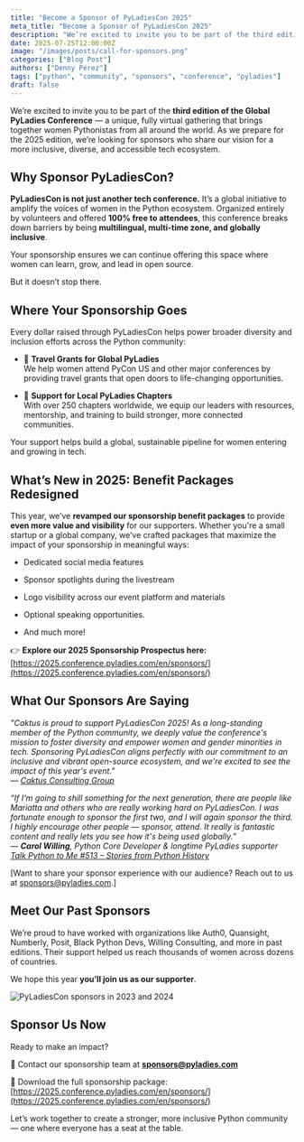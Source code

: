 ```yaml
---
title: "Become a Sponsor of PyLadiesCon 2025"
meta_title: "Become a Sponsor of PyLadiesCon 2025"
description: "We’re excited to invite you to be part of the third edition of the Global PyLadies Conference"
date: 2025-07-25T12:00:00Z
image: "/images/posts/call-for-sponsors.png"
categories: ["Blog Post"]
authors: ["Denny Pérez"]
tags: ["python", "community", "sponsors", "conference", "pyladies"]
draft: false
---
```


We’re excited to invite you to be part of the **third edition of the Global PyLadies Conference** — a unique, fully virtual gathering that brings together women Pythonistas from all around the world. As we prepare for the 2025 edition, we’re looking for sponsors who share our vision for a more inclusive, diverse, and accessible tech ecosystem.

## **Why Sponsor PyLadiesCon?**

**PyLadiesCon is not just another tech conference.** It’s a global initiative to amplify the voices of women in the Python ecosystem. Organized entirely by volunteers and offered **100% free to attendees**, this conference breaks down barriers by being **multilingual, multi-time zone, and globally inclusive**.

Your sponsorship ensures we can continue offering this space where women can learn, grow, and lead in open source.

But it doesn’t stop there.

## **Where Your Sponsorship Goes**

Every dollar raised through PyLadiesCon helps power broader diversity and inclusion efforts across the Python community:

- 💜 **Travel Grants for Global PyLadies**  
   We help women attend PyCon US and other major conferences by providing travel grants that open doors to life-changing opportunities.

- 🐍 **Support for Local PyLadies Chapters**  
   With over 250 chapters worldwide, we equip our leaders with resources, mentorship, and training to build stronger, more connected communities.

Your support helps build a global, sustainable pipeline for women entering and growing in tech.

## **What’s New in 2025: Benefit Packages Redesigned**

This year, we’ve **revamped our sponsorship benefit packages** to provide **even more value and visibility** for our supporters. Whether you're a small startup or a global company, we’ve crafted packages that maximize the impact of your sponsorship in meaningful ways:

- Dedicated social media features

- Sponsor spotlights during the livestream

- Logo visibility across our event platform and materials

- Optional speaking opportunities.

- And much more\!

👉 **Explore our 2025 Sponsorship Prospectus here:**  
 [https://2025.conference.pyladies.com/en/sponsors/](https://2025.conference.pyladies.com/en/sponsors/)

## **What Our Sponsors Are Saying**

_"Caktus is proud to support PyLadiesCon 2025\! As a long-standing member of the Python community, we deeply value the conference's mission to foster diversity and empower women and gender minorities in tech. Sponsoring PyLadiesCon aligns perfectly with our commitment to an inclusive and vibrant open-source ecosystem, and we're excited to see the impact of this year's event."_  
 — *[Caktus Consulting Group](https://www.caktusgroup.com/)*

_“If I'm going to shill something for the next generation, there are people like Mariatta and others who are really working hard on PyLadiesCon. I was fortunate enough to sponsor the first two, and I will again sponsor the third. I highly encourage other people — sponsor, attend. It really is fantastic content and really lets you see how it's being used globally.”_  
 _— **Carol Willing**, Python Core Developer & longtime PyLadies supporter_  
 [_Talk Python to Me \#513 – Stories from Python History_](https://www.youtube.com/live/et9WtazSpZQ?si=D3ipvHa2uM6-knEV&t=4069)

\[Want to share your sponsor experience with our audience? Reach out to us at sponsors@pyladies.com.\]

## **Meet Our Past Sponsors**

We’re proud to have worked with organizations like Auth0, Quansight, Numberly, Posit, Black Python Devs, Willing Consulting, and more in past editions. Their support helped us reach thousands of women across dozens of countries.

We hope this year **you’ll join us as our supporter**.

![PyLadiesCon sponsors in 2023 and 2024](/images/posts/previous-sponsors.png "Logos of previous sponsors for the PyLadies conference")

## **Sponsor Us Now**

Ready to make an impact?

📩 Contact our sponsorship team at [**sponsors@pyladies.com**](mailto:sponsors@pyladies.com)

📄 Download the full sponsorship package:  
 [https://2025.conference.pyladies.com/en/sponsors/](https://2025.conference.pyladies.com/en/sponsors/)

Let’s work together to create a stronger, more inclusive Python community — one where everyone has a seat at the table.
